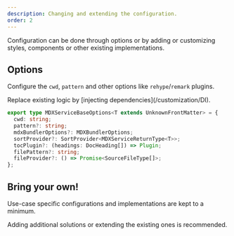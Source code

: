 ```yaml
---
description: Changing and extending the configuration.
order: 2
---
```


Configuration can be done through options or by adding or customizing styles, components or other existing implementations.

## Options

Configure the `cwd`, `pattern` and other options like `rehype`/`remark` plugins.

<Info>
  Replace existing logic by [injecting dependencies](/customization/DI).
</Info>

```ts {2-8} showLineNumbers
export type MDXServiceBaseOptions<T extends UnknownFrontMatter> = {
  cwd: string;
  pattern?: string;
  mdxBundlerOptions?: MDXBundlerOptions;
  sortProvider?: SortProvider<MDXServiceReturnType<T>>;
  tocPlugin?: (headings: DocHeading[]) => Plugin;
  filePattern?: string;
  fileProvider?: () => Promise<SourceFileType[]>;
};
```

## Bring your own!

Use-case specific configurations and implementations are kept to a minimum.

<Success>
  Adding additional solutions or extending the existing ones is recommended.
</Success>
